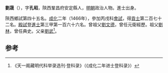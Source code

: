 '''劉晟'''（{{bd|1435年||？}}），字'''孔昭'''，陝西鞏昌府安定縣人，[[明朝|明朝]]政治人物。進士出身。

陝西鄉試第四十五名。[[成化|成化]]二年（1466年），參加丙戌科[[會試|會試]]，得[[貢士|貢士]]第二百七十二名。[[殿試|殿試]]登[[進士|進士]]第三甲第一百六十六名。曾祖父[[劉文德|劉文德]]，曾任元衛經歷。祖父[[劉林|劉林]]，曾任典史。父亲[[劉武|劉武]]<ref>《天一阁藏明代科举录选刊·登科录》（《成化二年进士登科录》）</ref>。

==参考==
{{reflist}}
{{明朝人物小作品}}
{{成化二年丙戌科殿試金榜}}